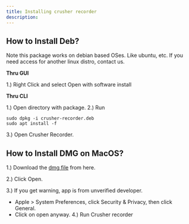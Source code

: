 ```yaml
---
title: Installing crusher recorder
description:
---
```



## How to Install Deb?
Note this package works on debian based OSes. Like ubuntu, etc. If you need access for another linux distro, contact us.

**Thru GUI**

1.) Right Click and select Open with software install

**Thru CLI**

1.) Open directory with package.
2.) Run
```
sudo dpkg -i crusher-recorder.deb
sudo apt install -f
```
3.) Open Crusher Recorder.

## How to Install DMG on MacOS?

1.) Download the [dmg file](/docs/download) from here.

2.) Click Open.

3.) If you get warning, app is from unverified developer.
 - Apple > System Preferences, click Security & Privacy, then click General.
 - Click on open anyway.
4.) Run Crusher recorder